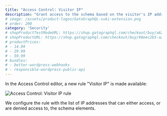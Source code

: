 ```yaml
---
title: "Access Control: Visitor IP"
description: "Grant access to the schema based on the visitor's IP address."
# image: /assets/product-logos/GatoGraphQL-suki-extension.png
# order: 200
category: 'Security'
# shopProductTestModeURL: https://shop.gatographql.com/checkout/buy/a62a717d-d0b7-4b9d-ad1b-c3ca0bdaca45
# shopProductURL: https://shop.gatographql.com/checkout/buy/98eec2b5-a2a5-41a6-b962-6360ffe929b5
# productPrices:
# - 14.99
# - 29.99
# - 59.99
# bundles:
# - better-wordpress-webhooks
# - responsible-wordpress-public-api
---
```


In the Access Control editor, a new rule "Visitor IP" is made available:

![Access Control: Visitor IP rule](/assets/extensions/upstream-pro/acl-rule-visitor-ip.png "Access Control: Visitor IP rule")

We configure the rule with the list of IP addresses that can either access, or are denied access to, the schema elements.
